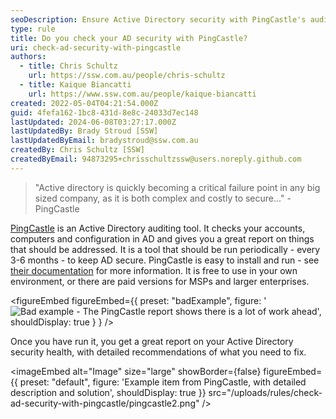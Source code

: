 ```yaml
---
seoDescription: Ensure Active Directory security with PingCastle's auditing tool and receive actionable reports to address vulnerabilities.
type: rule
title: Do you check your AD security with PingCastle?
uri: check-ad-security-with-pingcastle
authors:
  - title: Chris Schultz
    url: https://ssw.com.au/people/chris-schultz
  - title: Kaique Biancatti
    url: https://www.ssw.com.au/people/kaique-biancatti
created: 2022-05-04T04:21:54.000Z
guid: 4fefa162-1bc8-431d-8e8c-24033d7ec148
lastUpdated: 2024-06-08T03:27:17.000Z
lastUpdatedBy: Brady Stroud [SSW]
lastUpdatedByEmail: bradystroud@ssw.com.au
createdBy: Chris Schultz [SSW]
createdByEmail: 94873295+chrisschultzssw@users.noreply.github.com
---
```


> "Active directory is quickly becoming a critical failure point in any big sized company, as it is both complex and costly to secure..." - PingCastle

[PingCastle](https://www.pingcastle.com/) is an Active Directory auditing tool. It checks your accounts, computers and configuration in AD and gives you a great report on things that should be addressed. It is a tool that should be run periodically - every 3-6 months - to keep AD secure.
PingCastle is easy to install and run - see [their documentation](https://www.pingcastle.com/documentation/) for more information. It is free to use in your own environment, or there are paid versions for MSPs and larger enterprises.

<figureEmbed figureEmbed={{
  preset: "badExample",
  figure: '![Bad example - The PingCastle report shows there is a lot of work ahead](pingcastle.png)',
  shouldDisplay: true
} } />


Once you have run it, you get a great report on your Active Directory security health, with detailed recommendations of what you need to fix.


<imageEmbed
  alt="Image"
  size="large"
  showBorder={false}
  figureEmbed={{
    preset: "default",
    figure: 'Example item from PingCastle, with detailed description and solution',
    shouldDisplay: true
  }}
  src="/uploads/rules/check-ad-security-with-pingcastle/pingcastle2.png"
/>
